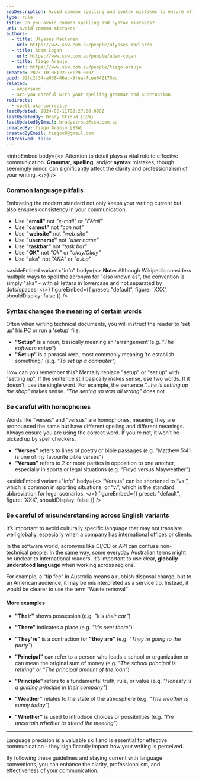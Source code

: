 ```yaml
---
seoDescription: Avoid common spelling and syntax mistakes to ensure effective communication by using correct grammar, punctuation, and language conventions.
type: rule
title: Do you avoid common spelling and syntax mistakes?
uri: avoid-common-mistakes
authors:
  - title: Ulysses Maclaren
    url: https://www.ssw.com.au/people/ulysses-maclaren
  - title: Adam Cogan
    url: https://www.ssw.com.au/people/adam-cogan
  - title: Tiago Araujo
    url: https://www.ssw.com.au/people/tiago-araujo
created: 2023-10-08T22:58:29.000Z
guid: 92fc2f34-a038-46ac-9fea-7cee042175ec
related:
  - ampersand
  - are-you-careful-with-your-spelling-grammar-and-punctuation
redirects:
  - spell-aka-correctly
lastUpdated: 2024-06-11T00:27:00.000Z
lastUpdatedBy: Brady Stroud [SSW]
lastUpdatedByEmail: bradystroud@ssw.com.au
createdBy: Tiago Araújo [SSW]
createdByEmail: tiagov8@gmail.com
isArchived: false
---
```


<introEmbed
  body={<>
Attention to detail plays a vital role to effective communication. **Grammar**, **spelling**, and/or **syntax** mistakes, though seemingly minor, can significantly affect the clarity and professionalism of your writing.
  </>}
/>
### Common language pitfalls

Embracing the modern standard not only keeps your writing current but also ensures consistency in your communication.

* Use **"email"** not _"e-mail"_ or _"EMail"_
* Use **"cannot"** not _"can not"_
* Use **"website"** not _"web site"_
* Use **"username"** not _"user name"_
* Use **"taskbar"** not _"task bar"_
* Use **"OK"** not _"Ok"_ or _"okay/Okay"_
* Use **"aka"** not _"AKA"_ or _"a.k.a"_

<asideEmbed
  variant="info"
  body={<>
    **Note:** Although Wikipedia considers multiple ways to spell the acronym for "also known as", the convention is simply "aka" - with all letters in lowercase and not separated by dots/spaces.
  </>}
  figureEmbed={{
    preset: "default",
    figure: 'XXX',
    shouldDisplay: false
  }}
/>

### Syntax changes the meaning of certain words

Often when writing technical documents, you will instruct the reader to 'set up' his PC or run a 'setup' file.

* **"Setup"** is a noun, basically meaning an 'arrangement'(e.g. _"The software setup"_)
* **"Set up"** is a phrasal verb, most commonly meaning 'to establish something.' (e.g. _"To set up a computer"_)

How can you remember this? Mentally replace "setup" or "set up" with "setting up". If the sentence still basically makes sense, use two words. If it doesn't, use the single word. For example, the sentence _"...he is setting up the shop"_ makes sense. _"The setting up was all wrong"_ does not.

### Be careful with homophones

Words like “verses” and “versus” are homophones, meaning they are pronounced the same but have different spelling and different meanings. Always ensure you are using the correct word. If you're not, it won’t be picked up by spell checkers.

* **“Verses”** refers to lines of poetry or bible passages (e.g. "Matthew 5:41 is one of my favourite bible verses")
* **“Versus”** refers to 2 or more parties in opposition to one another, especially in sports or legal situations (e.g. "Floyd versus Mayweather")

<asideEmbed
  variant="info"
  body={<>
    “Versus” can be shortened to “vs.”, which is common in sporting situations, or “v.”, which is the standard abbreviation for legal scenarios.
  </>}
  figureEmbed={{
    preset: "default",
    figure: 'XXX',
    shouldDisplay: false
  }}
/>

### Be careful of misunderstanding across English variants

It’s important to avoid culturally specific language that may not translate well globally, especially when a company has international offices or clients.

In the software world, acronyms like CI/CD or API can confuse non-technical people. In the same way, some everyday Australian terms might be unclear to international readers. It’s important to use clear, **globally understood language** when working across regions.

For example, a “tip fee” in Australia means a rubbish disposal charge, but to an American audience, it may be misinterpreted as a service tip. Instead, it would be clearer to use the term “Waste removal”

#### More examples

* **"Their"** shows possession (e.g. _"It's their car"_)
* **"There"** indicates a place (e.g. _"It's over there"_)
* **"They're"** is a contraction for **"they are"** (e.g. _"They're going to the party"_)

* **"Principal"** can refer to a person who leads a school or organization or can mean the original sum of money (e.g. _"The school principal is retiring" or "The principal amount of the loan"_)
* **"Principle"** refers to a fundamental truth, rule, or value (e.g. _"Honesty is a guiding principle in their company"_)

* **"Weather"** relates to the state of the atmosphere (e.g. _"The weather is sunny today"_)
* **"Whether"** is used to introduce choices or possibilities (e.g. _"I'm uncertain whether to attend the meeting"_)

---

Language precision is a valuable skill and is essential for effective communication - they significantly impact how your writing is perceived.

By following these guidelines and staying current with language conventions, you can enhance the clarity, professionalism, and effectiveness of your communication.
